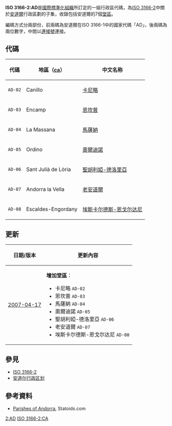 '''ISO 3166-2:AD'''是[[國際標準化組織|國際標準化組織]]所訂定的一組行政區代碼，為[[ISO_3166-2|ISO 3166-2]]中關於[[安道爾|安道爾]]行政區劃的子集，收錄包括安道爾的7個[[安道尔堂区|堂區]]。

編碼方式分兩部份，前兩碼為安道爾在ISO 3166-1中的國家代碼「AD」，後兩碼為兩位數字，中間以[[連接號|連接號]]連接。

==代碼==
{| class="wikitable sortable"
|-
! 代碼 !! 地區（[[加泰罗尼亚语|ca]]）!! 中文名称
|-
|<code>AD-02</code>
| Canillo
| {{flagicon image|Escut de Canillo.svg|size=23px}} [[卡尼略|卡尼略]]
|-
|<code>AD-03</code>
| Encamp
| {{flagicon image|Escut d'Encamp.svg|size=23px}} [[恩坎普|恩坎普]]
|-
|<code>AD-04</code>
| La Massana
| {{flagicon image|Coat of Arms of La Massana.svg|size=23px}} [[馬薩納|馬薩納]]
|-
|<code>AD-05</code>
| Ordino
| {{flagicon image|Escut d'Ordino.svg|size=23px}} [[奧爾迪諾|奧爾迪諾]]
|-
|<code>AD-06</code>
| Sant Julià de Lòria
| {{flagicon image|Escut de Sant Julià de Lòria.svg|size=23px}}[[聖胡利婭-德洛里亞|聖胡利婭-德洛里亞]]
|-
|<code>AD-07</code>
| Andorra la Vella
| {{flagicon image|Escut d'Andorra la Vella.svg|size=23px}}[[老安道爾|老安道爾]]
|-
|<code>AD-08</code>
| Escaldes-Engordany
| {{flagicon image|Escut d'Escaldes-Engordany.svg|size=23px}} [[埃斯卡尔德斯-恩戈尔达尼|埃斯卡尔德斯-恩戈尔达尼]]
|}

==更新==
{| class="wikitable"
|-
! 日期/版本 !! 更新內容
|-
| [[ISO_3166-2:2007-04-17|2007-04-17]]
| '''增加堂區'''：
* 卡尼略 <code>AD-02</code>
* 恩坎普 <code>AD-03</code>
* 馬薩納 <code>AD-04</code>
* 奧爾迪諾 <code>AD-05</code>
* 聖胡利婭-德洛里亞 <code>AD-06</code>
* 老安道爾 <code>AD-07</code>
* 埃斯卡尔德斯-恩戈尔达尼 <code>AD-08</code>
|}

==參見==
* [[ISO_3166-2|ISO 3166-2]]
* [[安道尔行政区划|安道尔行政区划]]

==參考資料==
* [http://www.statoids.com/uad.html Parishes of Andorra]{{Wayback|url=http://www.statoids.com/uad.html |date=20130603161656 }}, Statoids.com

{{ISO 3166}}

[[Category:ISO_3166|2:AD]]
[[Category:安道爾行政區劃|ISO 3166-2:CA]]